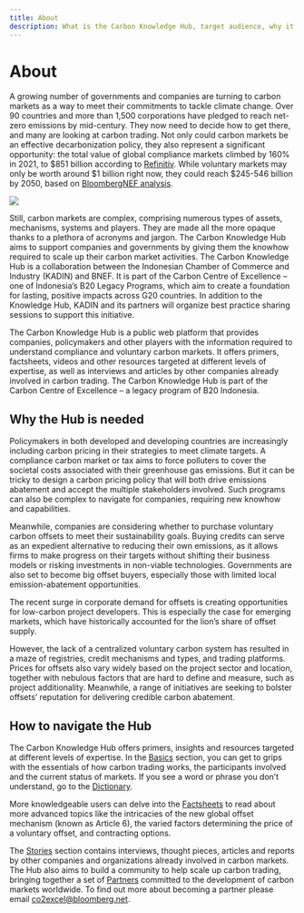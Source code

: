 ```yaml
---
title: About
description: What is the Carbon Knowledge Hub, target audience, why it's needed and how users can navigate the web platform.
---
```


# About

A growing number of governments and companies are turning to carbon markets as a way to meet their commitments to tackle climate change. Over 90 countries and more than 1,500 corporations have pledged to reach net-zero emissions by mid-century. They now need to decide how to get there, and many are looking at carbon trading. Not only could carbon markets be an effective decarbonization policy, they also represent a significant opportunity: the total value of global compliance markets climbed by 160% in 2021, to $851 billion according to [Refinitiv](https://www.refinitiv.com/perspectives/market-insights/carbon-trading-exponential-growth-on-record-high/). While voluntary markets may only be worth around $1 billion right now, they could reach $245-546 billion by 2050, based on [BloombergNEF analysis](https://about.bnef.com/blog/carbon-offset-prices-could-increase-fifty-fold-by-2050/).

<Image src="about-1.png" ratio={0} />

Still, carbon markets are complex, comprising numerous types of assets, mechanisms, systems and players. They are made all the more opaque thanks to a plethora of acronyms and jargon. The Carbon Knowledge Hub aims to support companies and governments by giving them the knowhow required to scale up their carbon market activities. The Carbon Knowledge Hub is a collaboration between the Indonesian Chamber of Commerce and Industry (KADIN) and BNEF. It is part of the Carbon Centre of Excellence – one of Indonesia’s B20 Legacy Programs, which aim to create a foundation for lasting, positive impacts across G20 countries. In addition to the Knowledge Hub, KADIN and its partners will organize best practice sharing sessions to support this initiative.

<KeyMessage>
  The Carbon Knowledge Hub is a public web platform that provides companies,
  policymakers and other players with the information required to understand
  compliance and voluntary carbon markets. It offers primers, factsheets, videos
  and other resources targeted at different levels of expertise, as well as
  interviews and articles by other companies already involved in carbon trading.
  The Carbon Knowledge Hub is part of the Carbon Centre of Excellence – a legacy
  program of B20 Indonesia.
</KeyMessage>

## Why the Hub is needed

Policymakers in both developed and developing countries are increasingly including carbon pricing in their strategies to meet climate targets. A compliance carbon market or tax aims to force polluters to cover the societal costs associated with their greenhouse gas emissions. But it can be tricky to design a carbon pricing policy that will both drive emissions abatement and accept the multiple stakeholders involved. Such programs can also be complex to navigate for companies, requiring new knowhow and capabilities.

Meanwhile, companies are considering whether to purchase voluntary carbon offsets to meet their sustainability goals. Buying credits can serve as an expedient alternative to reducing their own emissions, as it allows firms to make progress on their targets without shifting their business models or risking investments in non-viable technologies. Governments are also set to become big offset buyers, especially those with limited local emission-abatement opportunities.

The recent surge in corporate demand for offsets is creating opportunities for low-carbon project developers. This is especially the case for emerging markets, which have historically accounted for the lion’s share of offset supply.

However, the lack of a centralized voluntary carbon system has resulted in a maze of registries, credit mechanisms and types, and trading platforms. Prices for offsets also vary widely based on the project sector and location, together with nebulous factors that are hard to define and measure, such as project additionality. Meanwhile, a range of initiatives are seeking to bolster offsets’ reputation for delivering credible carbon abatement.

## How to navigate the Hub

The Carbon Knowledge Hub offers primers, insights and resources targeted at different levels of expertise. In the [Basics](/basics/) section, you can get to grips with the essentials of how carbon trading works, the participants involved and the current status of markets. If you see a word or phrase you don’t understand, go to the [Dictionary](/dictionary/).

More knowledgeable users can delve into the [Factsheets](/factsheets/) to read about more advanced topics like the intricacies of the new global offset mechanism (known as Article 6), the varied factors determining the price of a voluntary offset, and contracting options.

The [Stories](/stories/) section contains interviews, thought pieces, articles and reports by other companies and organizations already involved in carbon markets. The Hub also aims to build a community to help scale up carbon trading, bringing together a set of [Partners](/partners/) committed to the development of carbon markets worldwide. To find out more about becoming a partner please email [co2excel@bloomberg.net](mailto:co2excel@bloomberg.net).
